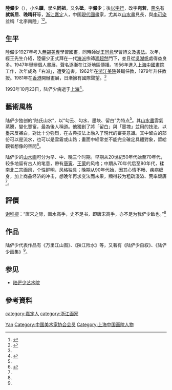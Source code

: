 {{Infobox writer
| name = 陸儼少
| image = 
| imagesize = 
| caption = 
| birth_name = 陸砥、陸驥、陸同祖
| zi = 儼少、宛若
| hao = 
| nationality = {{PRC}}
| birth_date = 1909年6月26日
| birth_place = {{QING}}[[浙江|浙江]][[嘉定区|嘉定]]
| death_date = {{death date and age|1993|10|23|1909|6|26}}
| death_place = {{PRC}}[[上海市|上海市]]
| occupation = [[畫家|畫家]]
}}

'''陸儼少'''（{{bd|1909年|6月26日|1993年|10月23日|catIdx=陸}}），小名'''驥'''，學名'''同祖'''，又名'''砥'''，字'''儼少'''；後[[以字行|以字行]]，改字'''宛若'''，[[斋名|斋名]]有'''就新居'''、'''晚晴轩'''等，[[浙江|浙江]][[嘉定区|嘉定]]人，中国[[現代|現代]][[國畫|國畫]]家，尤其以[[山水畫|山水畫]]見長，與[[李可染|李可染]]並稱「北李南陸」<ref name="簡歷">{{Cite web |url=http://art.chinanews.com/news/2012/1205/54.shtml |title=陸儼少 個人簡歷 |accessdate=2013-07-04 |date=2012-12-05 |work=中國新聞網 |language=zh |deadurl=yes |archiveurl=https://web.archive.org/web/20130417181259/http://art.chinanews.com/news/2012/1205/54.shtml |archivedate=2013-04-17 }}</ref><ref>{{Cite book |title=中国艺术家辞典·现代第三分册 |author1=北京语言学院《中国艺术家辞典》编委会 |publisher=湖南人民出版社 |year=1981 }}</ref>。

== 生平 ==
陸儼少1927年考入[[上海美术专科学校|無錫美專]]學習國畫，同時師從[[王同愈|王同愈]]學習詩文及[[書法|書法]]。次年，經王先生介紹，陸儼少正式拜在一代[[海派|海派]]宗師[[馮超然|馮超然]]門下，並且從[[吳湖帆|吳湖帆]]處得益良多。1947年舉辦個人畫展，聲名逐漸在江浙地區傳播。1956年進入[[上海中國畫院|上海中國畫院]]工作，次年成為「右派」，遭受迫害。1962年在[[浙江美院|浙江美院]]兼職任教，1979年升任教授。1981年在[[香港|香港]]開辦畫展，日漸擁有國際聲望。<ref name="簡歷" />

1993年10月23日，陆俨少病逝于[[上海|上海]]<ref name=A>{{Citeweb|title=陆俨少，于无声处听惊雷|url=http://szbz.hangzhou.com.cn/hzrb/html/2008-11/01/content_529275.htm|work=杭州日報|date=2008-11-01|accessdate=2020-07-08|archive-date=2020-07-15|archive-url=https://web.archive.org/web/20200715233108/http://szbz.hangzhou.com.cn/hzrb/html/2008-11/01/content_529275.htm|dead-url=no}}</ref>。

== 藝術風格 ==
陆俨少独创的“陆氏山水”，以“勾云、勾水、墨块、留白”为特点<ref name=A/>。其[[山水畫|山水畫]]雲氣蒸騰，變化豐富，最為後人稱道。他獨創了將「留白」與「墨塊」並用的技法，以墨來反襯白，對比十分強烈，在古典技法上融入了現代的審美意識。其中留白的部份可以是流水，也可以是雲霧或山路；畫面中經常並不能完全確定具體對象，留給觀者想像的空間<ref name="石雲水">{{cite book |author=瀋明權 |title=陸儼少教授課徒稿：石、雲水法 |accessdate=2013-07-04 |edition=1 |series=中國美術學院教材 |date=2002-12-01 |publisher=中國美術學院出版社 |location=杭州 |language=zh |isbn=9787810831994 }}</ref>。

陆俨少的[[山水画|山水画]]可分为早、中、晚三个时期。早期从20世紀50年代始至70年代，较多地留有古人的笔意，帶有[[唐寅|唐寅]]、[[王蒙_(畫家)|王蒙]]的风格；中期从70年代后至80年代，糅南北二宗画风，个性鲜明，风格独具；晚期从90年代始，因其心情不畅、疾病缠身，加上商品经济的冲击，想晚年再求变法而未果，顯得较为粗疏漫溢、荒率颓唐<ref name="簡歷"/>。

== 評價 ==
[[谢稚柳|谢稚柳]]：“唐宋之际，画水高手，史不足书，即唐宋高手，亦不足为我俨少敌也。”<ref name="簡歷"/>
== 作品 ==
陆俨少代表作品有《万里江山图》、《陕江险水》等，又著有《陆俨少自叙》、《陆俨少画集》<ref name="簡歷"/>。

== 参见 ==

* [[陆俨少艺术院|陆俨少艺术院]]

== 參考資料 ==
{{reflist}}

{{中国美术家协会第三届理事会}}
{{中国美术家协会第四届理事会}}

{{Authority control}}
{{DEFAULTSORT:Lu陆}}
[[Category:陆姓|Yan]]
[[category:嘉定人|category:嘉定人]]
[[category:浙江画家|category:浙江画家]]
[[Category:中国美术家协会会员|Category:中国美术家协会会员]]
[[Category:上海中国画院人物|Category:上海中国画院人物]]